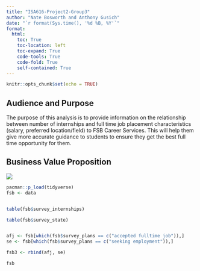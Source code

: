 ```yaml
---
title: "ISA616-Project2-Group3"
author: "Nate Bosworth and Anthony Gusich"
date: "`r format(Sys.time(), '%d %B, %Y'`"
format:
  html:
    toc: True
    toc-location: left
    toc-expand: True
    code-tools: True
    code-fold: True
    self-contained: True
---
```


```r
knitr::opts_chunk$set(echo = TRUE)
```

## Audience and Purpose
The purpose of this analysis is to provide information on the relationship between number of internships and full time job placement characteristics (salary, preferred location/field) to FSB Career Services. This will help them give more accurate guidance to students to ensure they get the best full time opportunity for them.


## Business Value Proposition

![](images/BusValPropGroup3-01.jpg)

```r
pacman::p_load(tidyverse)
fsb <- data


table(fsb$survey_internships)
```

```r
table(fsb$survey_state)
```


```r
```





```r
afj <- fsb[which(fsb$survey_plans == c("accepted fulltime job")),]
se <- fsb[which(fsb$survey_plans == c("seeking employment")),]

fsb3 <- rbind(afj, se)
```

```r
fsb

```


